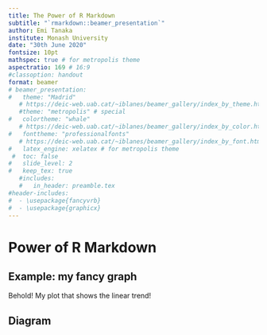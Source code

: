 ```yaml
---
title: The Power of R Markdown
subtitle: "`rmarkdown::beamer_presentation`"
author: Emi Tanaka
institute: Monash University
date: "30th June 2020"
fontsize: 10pt
mathspec: true # for metropolis theme
aspectratio: 169 # 16:9
#classoption: handout
format: beamer
# beamer_presentation:
#   theme: "Madrid" 
   # https://deic-web.uab.cat/~iblanes/beamer_gallery/index_by_theme.html
   #theme: "metropolis" # special
#   colortheme: "whale"
   # https://deic-web.uab.cat/~iblanes/beamer_gallery/index_by_color.html
#   fonttheme: "professionalfonts"
   # https://deic-web.uab.cat/~iblanes/beamer_gallery/index_by_font.html
#   latex_engine: xelatex # for metropolis theme
 #  toc: false
#   slide_level: 2
#   keep_tex: true
   #includes:
   #   in_header: preamble.tex
#header-includes:
#  - \usepackage{fancyvrb}
#  - \usepackage{graphicx}
---
```

# Power of R Markdown
## Example: my fancy graph
Behold! My plot that shows the linear trend!

## Diagram
